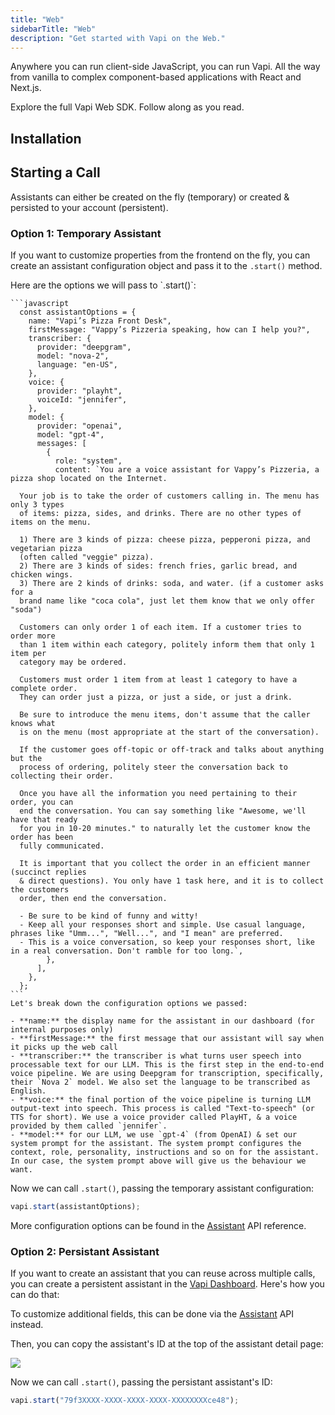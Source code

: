 ```yaml
---
title: "Web"
sidebarTitle: "Web"
description: "Get started with Vapi on the Web."
---
```



<YouTubeEmbed
  videoUrl="https://www.youtube.com/embed/PUb-cseRNr4?si=NP-GO8tU46hibfuW"
  altTitle="Quickstart: Web"
/>

Anywhere you can run client-side JavaScript, you can run Vapi. All the way from vanilla to complex component-based applications with React and Next.js.

<CardGroup cols={2}>
  <Card title="The Web SDK" icon="window" iconType="duotone" href="/sdk/web">
    Explore the full Vapi Web SDK.
  </Card>
  <Card
    title="Live React Demo"
    icon="arrow-up-right-from-square"
    iconType="regular"
    color="#f25130"
    href={quickstartDemoLink}
  >
    Follow along as you read.
  </Card>
</CardGroup>

## Installation

<InstallWebSDK />

<ImportWebSDK />

## Starting a Call

Assistants can either be created on the fly (temporary) or created & persisted to your account (persistent).

### Option 1: Temporary Assistant

If you want to customize properties from the frontend on the fly, you can create an assistant configuration object and pass it to the `.start()` method.

<AccordionGroup>
  <Accordion title="Assistant Configuration" icon="brackets-curly" iconType="solid">
    Here are the options we will pass to `.start()`:

    ```javascript
      const assistantOptions = {
        name: "Vapi’s Pizza Front Desk",
        firstMessage: "Vappy’s Pizzeria speaking, how can I help you?",
        transcriber: {
          provider: "deepgram",
          model: "nova-2",
          language: "en-US",
        },
        voice: {
          provider: "playht",
          voiceId: "jennifer",
        },
        model: {
          provider: "openai",
          model: "gpt-4",
          messages: [
            {
              role: "system",
              content: `You are a voice assistant for Vappy’s Pizzeria, a pizza shop located on the Internet.

      Your job is to take the order of customers calling in. The menu has only 3 types
      of items: pizza, sides, and drinks. There are no other types of items on the menu.

      1) There are 3 kinds of pizza: cheese pizza, pepperoni pizza, and vegetarian pizza
      (often called "veggie" pizza).
      2) There are 3 kinds of sides: french fries, garlic bread, and chicken wings.
      3) There are 2 kinds of drinks: soda, and water. (if a customer asks for a
      brand name like "coca cola", just let them know that we only offer "soda")

      Customers can only order 1 of each item. If a customer tries to order more
      than 1 item within each category, politely inform them that only 1 item per
      category may be ordered.

      Customers must order 1 item from at least 1 category to have a complete order.
      They can order just a pizza, or just a side, or just a drink.

      Be sure to introduce the menu items, don't assume that the caller knows what
      is on the menu (most appropriate at the start of the conversation).

      If the customer goes off-topic or off-track and talks about anything but the
      process of ordering, politely steer the conversation back to collecting their order.

      Once you have all the information you need pertaining to their order, you can
      end the conversation. You can say something like "Awesome, we'll have that ready
      for you in 10-20 minutes." to naturally let the customer know the order has been
      fully communicated.

      It is important that you collect the order in an efficient manner (succinct replies
      & direct questions). You only have 1 task here, and it is to collect the customers
      order, then end the conversation.

      - Be sure to be kind of funny and witty!
      - Keep all your responses short and simple. Use casual language, phrases like "Umm...", "Well...", and "I mean" are preferred.
      - This is a voice conversation, so keep your responses short, like in a real conversation. Don't ramble for too long.`,
            },
          ],
        },
      };
    ```
    Let's break down the configuration options we passed:

    - **name:** the display name for the assistant in our dashboard (for internal purposes only)
    - **firstMessage:** the first message that our assistant will say when it picks up the web call
    - **transcriber:** the transcriber is what turns user speech into processable text for our LLM. This is the first step in the end-to-end voice pipeline. We are using Deepgram for transcription, specifically, their `Nova 2` model. We also set the language to be transcribed as English.
    - **voice:** the final portion of the voice pipeline is turning LLM output-text into speech. This process is called "Text-to-speech" (or TTS for short). We use a voice provider called PlayHT, & a voice provided by them called `jennifer`.
    - **model:** for our LLM, we use `gpt-4` (from OpenAI) & set our system prompt for the assistant. The system prompt configures the context, role, personality, instructions and so on for the assistant. In our case, the system prompt above will give us the behaviour we want.

   </Accordion>
</AccordionGroup>

Now we can call `.start()`, passing the temporary assistant configuration:

```javascript
vapi.start(assistantOptions);
```

More configuration options can be found in the [Assistant](/api-reference/assistants/create-assistant) API reference.

### Option 2: Persistant Assistant

If you want to create an assistant that you can reuse across multiple calls, you can create a persistent assistant in the [Vapi Dashboard](https://dashboard.vapi.ai). Here's how you can do that:

<AssistantSetupInboundAccordionGroup />

To customize additional fields, this can be done via the [Assistant](/api-reference/assistants/create-assistant) API instead.

Then, you can copy the assistant's ID at the top of the assistant detail page:

<Frame>
  <img src="/static/images/quickstart/assistant-id-dashboard.png" />
</Frame>

Now we can call `.start()`, passing the persistant assistant's ID:

```javascript
vapi.start("79f3XXXX-XXXX-XXXX-XXXX-XXXXXXXXce48");
```
